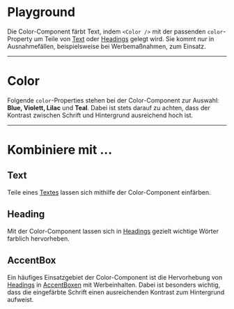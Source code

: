 # Playground

Die Color-Component färbt Text, indem `<Color />` mit der passenden
`color`-Property um Teile von [Text](/03-components/content/text/overview) oder
[Headings](/03-components/content/heading/overview) gelegt wird. Sie kommt nur in
Ausnahmefällen, beispielsweise bei Werbemaßnahmen, zum Einsatz.

<LiveCodeEditor />

---

# Color

Folgende `color`-Properties stehen bei der Color-Component zur Auswahl: **Blue,
Violett, Lilac** und **Teal**. Dabei ist stets darauf zu achten, dass der
Kontrast zwischen Schrift und Hintergrund ausreichend hoch ist.

<LiveCodeEditor example="color" editorCollapsed />

---

# Kombiniere mit ...

## Text

Teile eines [Textes](/03-components/content/text/overview) lassen sich mithilfe der
Color-Component einfärben.

<LiveCodeEditor editorCollapsed />

## Heading

Mit der Color-Component lassen sich in
[Headings](/03-components/content/heading/overview) gezielt wichtige Wörter farblich
hervorheben.

<LiveCodeEditor example="heading" editorCollapsed />

## AccentBox

Ein häufiges Einsatzgebiet der Color-Component ist die Hervorhebung von
[Headings](/03-components/content/heading/overview) in
[AccentBoxen](/03-components/structure/accent-box/overview) mit Werbeinhalten. Dabei ist
besonders wichtig, dass die eingefärbte Schrift einen ausreichenden Kontrast zum
Hintergrund aufweist.

<LiveCodeEditor example="accent-box" editorCollapsed />
